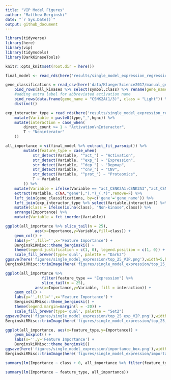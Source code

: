 ```yaml
---
title: "VIP Model Figures"
author: "Matthew Berginski"
date: "`r Sys.Date()`"
output: github_document
---
```


```r
library(tidyverse)
library(here)
library(vip)
library(tidymodels)
library(DarkKinaseTools)

knitr::opts_knit$set(root.dir = here())
```

```r
final_model <- read_rds(here('results/single_model_expression_regression/final_model_500feat.rds'))

gene_classifications = read_csv(here('data/KlaegerScience2017/manual_gene_labels.csv')) %>%
	bind_rows(all_kinases %>% select(symbol,class) %>% rename(gene_name = symbol)) %>% 
	#adding extra label for abbreviated activation name
	bind_rows(data.frame(gene_name = "CSNK2A(1/3)", class = "Light")) %>%
	distinct()

exp_interactor_type = read_rds(here('results/single_model_expression_regression/expression_feature_interactors.rds')) %>%
	mutate(Variable = paste0(type,"_",hgnc)) %>%
	mutate(interaction = case_when(
		direct_count >= 1 ~ "Activation\nInteractor",
		T ~ "Noninterator"
	))
```

```r
all_importance = vi(final_model %>% extract_fit_parsnip()) %>%
		mutate(feature_type = case_when(
			str_detect(Variable, "^act_") ~ "Activation",
			str_detect(Variable, "^exp_") ~ "Expression",
			str_detect(Variable, "^dep_") ~ "Depmap",
			str_detect(Variable, "^cnv_") ~ "CNV",
			str_detect(Variable, "^prot_") ~ "Proteomics",
			T ~ Variable
		)) %>%
	mutate(Variable = ifelse(Variable == "act_CSNK2A1;CSNK2A3","act_CSNK2A(1/3)",Variable)) %>%
	extract(Variable, c(NA,"gene"),"(.*)_(.*)",remove=F) %>%
	left_join(gene_classifications, by=c('gene'='gene_name')) %>%
	left_join(exp_interactor_type %>% select(Variable,interaction)) %>%
	mutate(class = ifelse(is.na(class), "Non-kinase",class)) %>%
	arrange(Importance) %>%
	mutate(Variable = fct_inorder(Variable))

ggplot(all_importance %>% slice_tail(n = 25), 
			 aes(x=Importance,y=Variable,fill=class)) + 
	geom_col() +
	labs(y='',fill='',x='Feature Importance') +
	BerginskiRMisc::theme_berginski() +
	theme(legend.justification = c(1, 0), legend.position = c(1, 0)) +
	scale_fill_brewer(type='qual', palette = "Dark2")
ggsave(here('figures/single_model_expression/top_25_VIP.png'),width=5,height=3.75)
BerginskiRMisc::trimImage(here('figures/single_model_expression/top_25_VIP.png'))

ggplot(all_importance %>% 
			 	filter(feature_type == "Expression") %>%
			 	slice_tail(n = 25), 
			 aes(x=Importance,y=Variable, fill = interaction)) + 
	geom_col() +
	labs(y='',fill='',x='Feature Importance') +
	BerginskiRMisc::theme_berginski() +
	theme(legend.margin=margin(l = -20)) +
	scale_fill_brewer(type='qual', palette = "Set2")
ggsave(here('figures/single_model_expression/top_25_exp_VIP.png'),width=5,height=3.75)
BerginskiRMisc::trimImage(here('figures/single_model_expression/top_25_exp_VIP.png'))
```

```r
ggplot(all_importance, aes(x=feature_type,y=Importance)) + 
	geom_boxplot() +
	labs(x='',y='Feature Importance') +
	BerginskiRMisc::theme_berginski()
ggsave(here('figures/single_model_expression/importance_box.png'),width=2,height=3.75)
BerginskiRMisc::trimImage(here('figures/single_model_expression/importance_box.png'))
```

```r
summary(lm(Importance ~ class + 0, all_importance %>% filter(feature_type == "Activation")))

summary(lm(Importance ~ feature_type, all_importance))
```